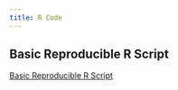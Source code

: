 ```yaml
---
title: R Code
---
```


## Basic Reproducible R Script

<a href="https://liveharperac-my.sharepoint.com/:t:/g/personal/ssegar_harper-adams_ac_uk/EWGejbnBssRDvterm7qmyw8B2xr-E_G1AcbfwLYkqBu3Rg?e=78Nl3L
">Basic Reproducible R Script</a> 

